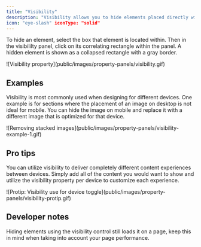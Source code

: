 ```yaml
---
title: "Visibility"
description: "Visibility allows you to hide elements placed directly within a box. The visibility panel is a visual representation of the box's layout."
icon: "eye-slash" iconType: "solid"
---
```


To hide an element, select the box that element is located within. Then in the visibililty panel, click on its correlating rectangle within the panel. A hidden element is shown as a collapsed rectangle with a gray border.

<Frame>
  ![Visibility property](public/images/property-panels/visibility.gif)
</Frame>

## Examples

Visibility is most commonly used when designing for different devices. One example is for sections where the placement of an image on desktop is not ideal for mobile. You can hide the image on mobile and replace it with a different image that is optimized for that device.

<Frame>
  ![Removing stacked
  images](public/images/property-panels/visibility-example-1.gif)
</Frame>

## Pro tips

You can utilize visibility to deliver completely different content experiences between devices. Simply add all of the content you would want to show and utilize the visibility property per device to customize each experience.

<Frame>
  ![Protip: Visibility use for device
  toggle](public/images/property-panels/visibility-protip.gif)
</Frame>

## Developer notes

Hiding elements using the visibility control still loads it on a page, keep this in mind when taking into account your page performance.
